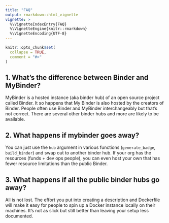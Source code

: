```yaml
---
title: "FAQ"
output: rmarkdown::html_vignette
vignette: >
  %\VignetteIndexEntry{FAQ}
  %\VignetteEngine{knitr::rmarkdown}
  %\VignetteEncoding{UTF-8}
---
```


```r
knitr::opts_chunk$set(
  collapse = TRUE,
  comment = "#>"
)
```

## 1. What's the difference between Binder and MyBinder?

MyBinder is a hosted instance (aka binder hub) of an open source project called Binder. It so happens that My Binder is also hosted by the creators of Binder. People often use Binder and MyBinder interchangeably but that's not correct.  There are several other binder hubs and more are likely to be available.

## 2. What happens if mybinder goes away?

You can just use the `hub` argument in various functions (`generate_badge`, `build_binder`) and swap out to another binder hub. If your org has the resources (funds + dev ops people), you can even host your own that has fewer resource limitations than the public Binder.

## 3. What happens if all the public binder hubs go away?

All is not lost. The effort you put into creating a description and Dockerfile will make it easy for people to spin up a Docker instance locally on their machines. It's not as slick but still better than leaving your setup less documented.
 